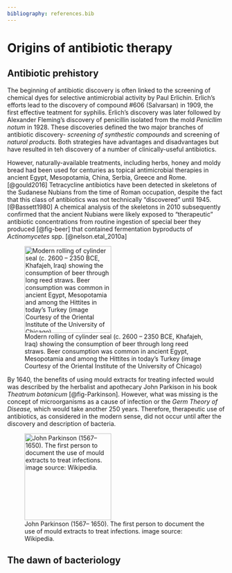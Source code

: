 ```yaml
---
bibliography: references.bib
---
```


# Origins of antibiotic therapy

## Antibiotic prehistory

The beginning of antibiotic discovery is often linked to the screening of chemical dyes for selective antimicrobial activity by Paul Erlichin. Erlich's efforts lead to the discovery of compound #606 (Salvarsan) in 1909, the first effective teatment for syphilis. Erlich's discovery was later followed by Alexander Fleming's discovery of penicillin isolated from the mold *Penicllim notum* in 1928. These discoveries defined the two major branches of antibiotic discovery- *screening of synthestic compounds* and screening of *natural products.* Both strategies have advantages and disadvantages but have resulted in teh discovery of a number of clinically-useful antibiotics.

However, naturally-available treatments, including herbs, honey and moldy bread had been used for centuries as topical antimicrobial therapies in ancient Egypt, Mesopotamia, China, Serbia, Greece and Rome.[@gould2016] Tetracycline antibiotics have been detected in skeletons of the Sudanese Nubians from the time of Roman occupation, despite the fact that this class of antibiotics was not technically "discovered" until 1945. [@Bassett1980] A chemical analysis of the skeletons in 2010 subsequently confirmed that the ancient Nubians were likely exposed to "therapeutic" antibiotic concentrations from routine ingestion of special beer they produced [@fig-beer] that contained fermentation byproducts of *Actinomycetes* spp. [@nelson.etal_2010a]

::: column-margin
![Modern rolling of cylinder seal (c. 2600 – 2350 BCE, Khafajeh, Iraq) showing the consumption of beer through long reed straws. Beer consumption was common in ancient Egypt, Mesopotamia and among the Hittites in today's Turkey (image Courtesy of the Oriental Institute of the University of Chicago)](images/beer.png){#fig-beer width="200"}
:::

By 1640, the benefits of using mould extracts for treating infected would was described by the herbalist and apothecary John Parkison in his book *Theatrum botanicum* [@fig-Parkinson]. However, what was missing is the concept of microorganisms as a cause of infection or the *Germ Theory of Disease,* which would take another 250 years. Therefore, therapeutic use of antibiotics, as considered in the modern sense, did not occur until after the discovery and description of bacteria.

::: column-margin
![John Parkinson (1567– 1650). The first person to document the use of mould extracts to treat infections. image source: Wikipedia.](images/Parkinson.png){#fig-Parkinson width="200"}
:::

## The dawn of bacteriology
